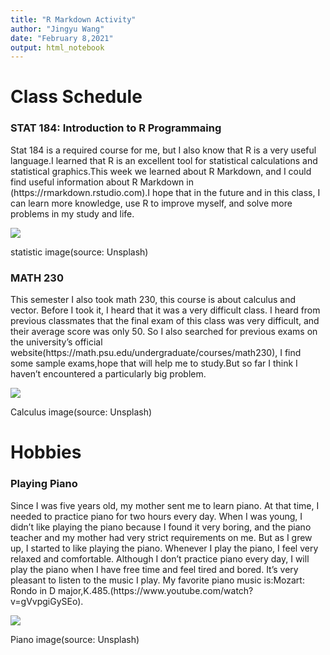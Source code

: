 ```yaml
---
title: "R Markdown Activity"
author: "Jingyu Wang"
date: "February 8,2021"
output: html_notebook
---
```


# Class Schedule

### STAT 184: Introduction to R Programmaing
Stat 184 is a required course for me, but I also know that R is a very useful language.I learned that R is an excellent tool for statistical calculations and statistical graphics.This week we learned about R Markdown, and I could find useful information about R Markdown in (https://rmarkdown.rstudio.com).I hope that in the future and in this class, I can learn more knowledge, use R to improve myself, and solve more problems in my study and life.

![](https://images.unsplash.com/photo-1584291527908-033f4d6542c8?ixid=MXwxMjA3fDB8MHxwaG90by1wYWdlfHx8fGVufDB8fHw%3D&ixlib=rb-1.2.1&auto=format&fit=crop&w=625&q=80)

statistic image(source: Unsplash)


### MATH 230
This semester I also took math 230, this course is about calculus and vector. Before I took it, I heard that it was a very difficult class. I heard from previous classmates that the final exam of this class was very difficult, and their average score was only 50. So I also searched for previous exams on the university’s official website(https://math.psu.edu/undergraduate/courses/math230), I find some sample exams,hope that will help me to study.But so far I think I haven’t encountered a particularly big problem.

![](https://images.unsplash.com/photo-1596495577886-d920f1fb7238?ixid=MXwxMjA3fDB8MHxwaG90by1wYWdlfHx8fGVufDB8fHw%3D&ixlib=rb-1.2.1&auto=format&fit=crop&w=754&q=80)

Calculus image(source: Unsplash)

# Hobbies

### Playing Piano

Since I was five years old, my mother sent me to learn piano. At that time, I needed to practice piano for two hours every day. When I was young, I didn't like playing the piano because I found it very boring, and the piano teacher and my mother had very strict requirements on me. But as I grew up, I started to like playing the piano. Whenever I play the piano, I feel very relaxed and comfortable. Although I don’t practice piano every day, I will play the piano when I have free time and feel tired and bored. It’s very pleasant to listen to the music I play. My favorite piano music is:Mozart: Rondo in D major,K.485.(https://www.youtube.com/watch?v=gVvpgiGySEo).

![](https://images.unsplash.com/photo-1514119412350-e174d90d280e?ixid=MXwxMjA3fDB8MHxwaG90by1wYWdlfHx8fGVufDB8fHw%3D&ixlib=rb-1.2.1&auto=format&fit=crop&w=750&q=80)

Piano image(source: Unsplash)


